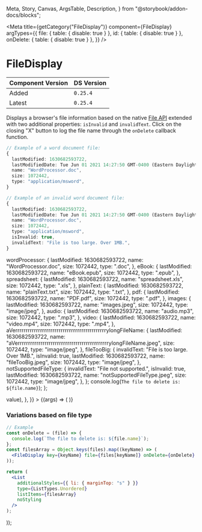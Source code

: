   Meta,
  Story,
  Canvas,
  ArgsTable,
  Description,
} from "@storybook/addon-docs/blocks";


<Meta
  title={getCategory("FileDisplay")}
  component={FileDisplay}
  argTypes={{
    file: { table: { disable: true } },
    id: { table: { disable: true } },
    onDelete: { table: { disable: true } },
  }}
/>

# FileDisplay

| Component Version | DS Version |
| ----------------- | ---------- |
| Added             | `0.25.4`   |
| Latest            | `0.25.4`   |

<Description of={FileDisplay} />

Displays a browser's file information based on the native [File API](https://developer.mozilla.org/en-US/docs/Web/API/File)
extended with two additional properties: `isInvalid` and `invalidText`. Click on
the closing "X" button to log the file name through the `onDelete` callback function.

```ts
// Example of a word document file:
{
  lastModified: 1630682593722,
  lastModifiedDate: Tue Jun 01 2021 14:27:50 GMT-0400 (Eastern Daylight Time) {}
  name: "WordProcessor.doc",
  size: 1072442,
  type: "application/msword",
}

// Example of an invalid word document file:
{
  lastModified: 1630682593722,
  lastModifiedDate: Tue Jun 01 2021 14:27:50 GMT-0400 (Eastern Daylight Time) {}
  name: "WordProcessor.doc",
  size: 1072442,
  type: "application/msword",
  isInvalid: true,
  invalidText: "File is too large. Over 1MB.",
}
```

  wordProcessor: {
    lastModified: 1630682593722,
    name: "WordProcessor.doc",
    size: 1072442,
    type: ".doc",
  },
  eBook: {
    lastModified: 1630682593722,
    name: "eBook.epub",
    size: 1072442,
    type: ".epub",
  },
  spreadsheet: {
    lastModified: 1630682593722,
    name: "spreadsheet.xls",
    size: 1072442,
    type: ".xls",
  },
  plainText: {
    lastModified: 1630682593722,
    name: "plainText.txt",
    size: 1072442,
    type: ".txt",
  },
  pdf: {
    lastModified: 1630682593722,
    name: "PDF.pdf",
    size: 1072442,
    type: ".pdf",
  },
  images: {
    lastModified: 1630682593722,
    name: "images.jpeg",
    size: 1072442,
    type: "image/jpeg",
  },
  audio: {
    lastModified: 1630682593722,
    name: "audio.mp3",
    size: 1072442,
    type: ".mp3",
  },
  video: {
    lastModified: 1630682593722,
    name: "video.mp4",
    size: 1072442,
    type: ".mp4",
  },
  aVerrrrrrrrrrrrrrrrrrrrrrrrrrrrrrrrrrrrrrrrrrrrylongFileName: {
    lastModified: 1630682593722,
    name: "aVerrrrrrrrrrrrrrrrrrrrrrrrrrrrrrrrrrrrrrrrrrrrylongFileName.jpeg",
    size: 1072442,
    type: "image/jpeg",
  },
  fileTooBig: {
    invalidText: "File is too large. Over 1MB.",
    isInvalid: true,
    lastModified: 1630682593722,
    name: "fileTooBig.jpeg",
    size: 1072442,
    type: "image/jpeg",
  },
  notSupportedFileType: {
    invalidText: "File not supported.",
    isInvalid: true,
    lastModified: 1630682593722,
    name: "notSupportedFileType.jpeg",
    size: 1072442,
    type: "image/jpeg",
  },
};
  console.log(`The file to delete is: ${file.name}`);
};

<Canvas withToolbar>
  <Story
    name="Basic with Props"
    args={{
      fileType: "wordProcessor",
      isUploading: false,
      onDelete,
    }}
    argTypes={{
      fileType: {
        control: {
          type: "select",
        },
        options: Object.keys(files).map((value) => value),
      },
    }}
  >
    {(args) => (
      <Box __css={{ width: "350px" }}>
        <FileDisplay {...args} file={files[args.fileType]} />
      </Box>
    )}
  </Story>
</Canvas>

<ArgsTable story="Basic with Props" />

### Variations based on file type

```jsx
// Example
const onDelete = (file) => {
  console.log(`The file to delete is: ${file.name}`);
};
const filesArray = Object.keys(files).map((keyName) => (
  <FileDisplay key={keyName} file={files[keyName]} onDelete={onDelete} />
));

return (
  <List
    additionalStyles={{ li: { marginTop: "s" } }}
    type={ListTypes.Unordered}
    listItems={filesArray}
    noStyling
  />
);
```

  <FileDisplay key={keyName} file={files[keyName]} onDelete={onDelete} />
));

<Canvas>
  <DSProvider>
    <List
      additionalStyles={{ width: "fit-content", li: { marginTop: "s" } }}
      type={ListTypes.Unordered}
      listItems={filesArray}
      noStyling
    />
  </DSProvider>
</Canvas>

